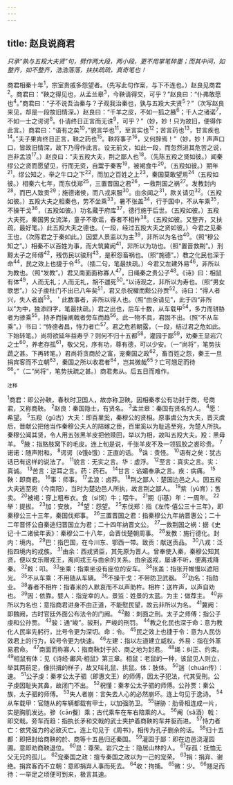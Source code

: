 ```yaml
---
---
---
```

title: 赵良说商君
---



*只承“孰与五羖大夫贤”句，劈作两大段，两小段，更不用掌笔碎墨；而其中间，如整齐，如不整齐，浩浩落落，扶扶疏疏，真奇笔也！*

商君相秦十年<sup>1</sup>，宗室贵戚多怨望者。（先写此句作案，与下不连也。）赵良见商君<sup>2</sup>。商君曰：“鞅之得见也，从孟兰皋<sup>3</sup>，今鞅请得交，可乎？”赵良曰：“仆弗敢愿也<sup>4</sup>。”商君曰：“子不说吾治秦与？子观我治秦也，孰与五羖大夫贤<sup>5</sup>？”（次写赵良来见，却是一段故旧情深。）赵良曰：“千羊之皮，不如一狐之腋<sup>6</sup>；千人之诸诺<sup>7</sup>，不如一士之谔谔<sup>8</sup>。仆请终日正言而无诛<sup>9</sup>，可乎？”（妙，妙！只为故旧，便得作此言。）商君曰：“语有之矣<sup>10</sup>，”貌言华也<sup>11</sup>，至言实也<sup>12</sup>；苦言药也<sup>13</sup>，甘言疾也<sup>14</sup>。”夫子果肯终日正言，鞅之药也<sup>15</sup>。鞅将事子<sup>16</sup>，又何辞焉！”（妙，妙！声声口口，皆故旧情深，故下乃得作此言。设无前文，如此一段，而忽然进其危苦之说，岂非孟浪<sup>17</sup>。）赵良曰：“夫五羖大夫，荆之鄙人也<sup>18</sup>。（先陈五羖之贤如彼。）闻秦缪公之贤而愿望见，行而无资，自鬻于秦客<sup>19</sup>，被褐食牛<sup>20</sup>。（五羖如彼。）期年<sup>21</sup>，缪公知之，举之牛口之下<sup>22</sup>，而加之百姓之上<sup>23</sup>，秦国莫敢望焉<sup>24</sup>（五羖如彼。）相秦六七年，而东伐郑<sup>25</sup>，三置晋国之君<sup>26</sup>，一救荆国之祸<sup>27</sup>。发教封内<sup>28</sup>，而巴人致贡<sup>29</sup>；施德诸侯，而八戎来服<sup>30</sup>。由余闻之<sup>31</sup>，款关请见<sup>32</sup>。（五羖如彼。）五羖大夫之相秦也，劳不坐乘<sup>33</sup>，暑不张盖<sup>34</sup>，行于国中，不从车乘<sup>35</sup>，不操干戈<sup>36</sup>，（五羖如彼。）功名藏于府库<sup>37</sup>，德行施于后世。（五羖如彼。）五羖大夫死，秦国男女流涕，童子不歌谣，舂者不相杵<sup>38</sup>。（五羖如彼。又整齐，又扶疏，最好笔。）此五羖大夫之德也。（一段，经过五羖大夫之贤如彼。）今君之见秦王也，（次陈君之于秦如此。）因嬖人景监以为主<sup>39</sup>，非所以为名也<sup>40</sup>。（照“穆公知之”。）相秦不以百姓为事，而大筑冀阙<sup>41</sup>，非所以为功也。（照“置晋救荆”。）刑黥太子之师傅<sup>42</sup>，残伤民以骏刑<sup>43</sup>，是积怨畜祸也。（照“施德”。）教之化民也深于命<sup>44</sup>，民之效上也捷于令<sup>45</sup>。（插二句，笔最扶疏。）今君又左建外易<sup>46</sup>，非所以为教也。（照“发教”。）君又南面面称寡人<sup>47</sup>，日绳秦之贵公子<sup>48</sup>。《诗》曰：相鼠有体<sup>49</sup>，人而无礼；人而无礼，胡不邋死<sup>50</sup>。”以诗观之，非所以为寿也。（照“男女歌思”。）公子虔杜门不出已八年矣<sup>51</sup>，君又杀祝權而黥公孙贾<sup>52</sup>。诗曰：“得人者兴，失人者崩<sup>53</sup>。＇此数事者，非所以得人也。（照“由余请见”，此于四“非所以”为中，独添四字，笔最扶疏。）君之出也，后车十数，从车载甲<sup>54</sup>，多力而骈胁者为骖乘<sup>55</sup>，持矛而操阐戟者旁车而趋<sup>56</sup>。此一物不具，君固不出。（照“不从车乘”。）书曰：“恃德者昌，恃力者亡<sup>57</sup>。君之危若朝露，（一段，结过君之危如此。下始转笔。）尚将欲延年益寿乎？则何不归十五都<sup>58</sup>，灌园于鄙<sup>59</sup>，劝秦王显岩穴之士<sup>60</sup>，养老存孤<sup>61</sup>，敬父兄，序有功，尊有德，可以少安。（一“尚将”，笔势扶蔬之甚。下再转笔。）君尚将贪商於之富，宠秦国之政<sup>62</sup>，畜百姓之怨，秦王一旦捐宾客而不立朝<sup>63</sup>，秦国之所以收君者<sup>64</sup>，岂其微哉<sup>65</sup>？亡可翘足而待<sup>66</sup>。”（二“尚将”，笔势扶疏之甚。）商君弗从。后五日而难作。

<sup>注释</sup>

<sup>1</sup>商君：即公孙鞅，春秋时卫国人，故亦称卫鞅。因相秦孝公有功封于商，号商君，又称商鞅。
<sup>2</sup>赵良：秦国隐士，有贤名。
<sup>3</sup>孟兰皋：秦国有贤名的人。
<sup>4</sup>愿：希望。
<sup>5</sup>五羖（gǔ古）大夫：即百里奚，秦穆公的贤相。原事虞公为大夫，晋灭虞后，晋献公把他当作秦穆公夫人的陪嫁之臣，百里奚以为耻逃至宛，为楚人所执。秦穆公闻其贤，令人用五张黑羊皮把他赎回，举以为相，故叫五羖大夫。羖：黑母羊。
<sup>6</sup>腋：指胳肢窝下的毛皮。连上旬是说，千张羊皮不及一领狐胶之裘珍贵。
<sup>7</sup>诺诺：随声附和。
<sup>8</sup>谔谔（è饿è饿）：正直的话。
<sup>9</sup>诛：责怪。
<sup>10</sup>语有之矣：犹古话已有这样的说法了。
<sup>11</sup>貌言：无实之言。华：虚浮。
<sup>12</sup>至言：真实之言。实：真诚。
<sup>13</sup>苦言：逆耳之言。药：药石。
<sup>14</sup>甘言：谄媚奉承之言。疾：病痛。
<sup>15</sup>鞅：即商君。
<sup>16</sup>事：师事。
<sup>17</sup>孟浪：卤莽。
<sup>18</sup>荆之鄙人：楚国边邑之人。因五羖大夫逃至宛（今南阳），当时为楚边邑人所执，故言荆之鄙人。
<sup>19</sup>紫（yù育）；售卖。
<sup>20</sup>被褐：穿上粗布衣。食（si饲）牛；喂牛。
<sup>21</sup>期（jī基）年：一周年。
<sup>22</sup>举：提拔。
<sup>23</sup>加：安放。
<sup>24</sup>望：怨望。
<sup>25</sup>东伐郑：指《左传·僖公三十三年》，即秦穆公三十三年，秦国伐郑事。
<sup>26</sup>三置晋国之君：指秦穆公九年纳晋惠公；二十二年晋怀公自秦逃归晋国立为君；二十四年纳晋文公。
<sup>27</sup>一救荆国之祸：据《史记·十二诸侯年表》：秦穆公二十八年，会晋伐楚朝周事。
<sup>28</sup>发教：施行德化。封内：境内。
<sup>29</sup>巴：指巴国，在今川东、鄂西一带。致贡：献送贡品。
<sup>30</sup>八戎：泛指四境内的戎族。
<sup>31</sup>由余：西戎贤臣，其先原为晋人。曾奉使入秦，秦穆公知其贤，便以女乐赠戎王，离间戎王与由余的关系。由余返戎，屡谏不听，便离戎降秦。
<sup>32</sup>敕：叩。
<sup>33</sup>坐乘：指乘坐设有座位的安车。
<sup>34</sup>张盖：指张开帷慢以遮阳光。
<sup>35</sup>不从车乘：不用随从车辆。
<sup>36</sup>不操干戈：不带防卫武器。
<sup>37</sup>功名：指勋业。
<sup>38</sup>春者不相杵：指春米的人默哀而不以声助杵。相杵：送杵声，以声自劝也。
<sup>39</sup>因：依靠。嬖人：指宠幸的人。景监：姓景的太蓝。为主：做荐主。
<sup>40</sup>非所以为名也：意指商君进身不由正道，不能慰民望，故云非所以为名。
<sup>41</sup>冀阙：即魏阙，古时官廷外面公布法令的门阙。
<sup>42</sup>黥：刺面之刑。太子之师傅：指公子虔和公孙贾。
<sup>43</sup>骏：通“峻”。骏刑，严峻的刑罚。
<sup>44</sup>教之化民也深于命：意为教化人民率先躬行，比号令更为深切。命：令。
<sup>45</sup>民之效上也捷于令：意为人民仿效君上的行为，较号令更为快速。
<sup>46</sup>左建：指以左道建立威权。外易：指在外革易君命。
<sup>47</sup>南面而称寡人：指商鞅封于於、商之地为封君。
<sup>48</sup>绳：纠正、约束。
<sup>49</sup>相鼠有体：见《诗经·鄘风·相鼠》第三章。相鼠：老鼠的一种，该鼠见人则立，举其两前足，像拱揖的样子，故又叫礼鼠、拱鼠。体：肢体。
<sup>50</sup>遄（chuán传）：速。
<sup>51</sup>公子虔：秦孝公太子驷（即惠文王）的师傅，因太子犯法，代其受刑。公子虔因耻失其鼻，故闭门不出。
<sup>52</sup>祝懂：秦孝公太子驷的师傅。公孙贾：秦公族，太子驷的师傅。
<sup>53</sup>失人者崩：言失去人心的必然崩坏。连上句见于逸诗。
<sup>54</sup>从车载甲：官随从的车辆都载有甲士，以加强防卫。
<sup>55</sup>骈胁：肋骨相连成一片，实是胸肌发达。骖（cān餐）乘；古代乘车在车右陪乘的人。
<sup>56</sup>阉（sǎ酒）戟：即交戟。旁车而趋：指执长矛和交戟的武士夹护着商鞅的车并驱而进。
<sup>57</sup>恃力者亡：依凭强力的必致灭亡。连上句见于《周书》，相传为孔子删余的话。
<sup>58</sup>归十五都：即把封给商鞅的於、商等十五邑归还秦国。
<sup>59</sup>灌园于鄙：即在边邑浇灌园圃。意即劝商鞅退位。
<sup>60</sup>显：尊荣。岩穴之士：隐居山林的人。
<sup>61</sup>存孤：抚恤无父无兄的孤儿。
<sup>62</sup>宠秦国之政：擅专秦国之政以为一己的宠荣。
<sup>63</sup>捐：捐弃、谢绝。捐宾客而不立朝：意即捐弃人事而死去。
<sup>64</sup>收：拘捕。
<sup>65</sup>微：少。
<sup>66</sup>翘足而待：一举足之顷便可到来，极言其速。